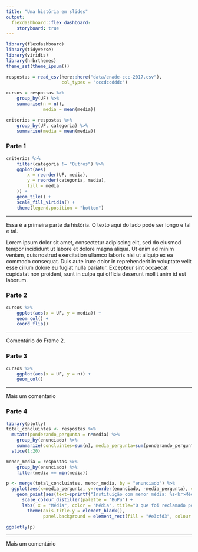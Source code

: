 ```yaml
---
title: "Uma história em slides"
output: 
  flexdashboard::flex_dashboard:
    storyboard: true
---
```


```r
library(flexdashboard)
library(tidyverse)
library(viridis)
library(hrbrthemes)
theme_set(theme_ipsum())

respostas = read_csv(here::here("data/enade-ccc-2017.csv"),
                     col_types = "cccdccdddc")

cursos = respostas %>% 
    group_by(UF) %>% 
    summarise(n = n(), 
              media = mean(media))

criterios = respostas %>% 
    group_by(UF, categoria) %>% 
    summarise(media = mean(media))

```


### Parte 1

```r
criterios %>%
    filter(categoria != "Outros") %>%
    ggplot(aes(
        x = reorder(UF, media),
        y = reorder(categoria, media),
        fill = media
    )) +
    geom_tile() + 
    scale_fill_viridis() + 
    theme(legend.position = "bottom")
```

***

Essa é a primeira parte da história. O texto aqui do lado pode ser longo e tal e tal. 

Lorem ipsum dolor sit amet, consectetur adipiscing elit, sed do eiusmod tempor incididunt ut labore et dolore magna aliqua. Ut enim ad minim veniam, quis nostrud exercitation ullamco laboris nisi ut aliquip ex ea commodo consequat. Duis aute irure dolor in reprehenderit in voluptate velit esse cillum dolore eu fugiat nulla pariatur. Excepteur sint occaecat cupidatat non proident, sunt in culpa qui officia deserunt mollit anim id est laborum.

### Parte 2

```r
cursos %>% 
    ggplot(aes(x = UF, y = media)) + 
    geom_col() + 
    coord_flip()
```

*** 

Comentário do Frame 2.


### Parte 3

```r
cursos %>% 
    ggplot(aes(x = UF, y = n)) + 
    geom_col()
```

*** 

Mais um comentário

### Parte 4

```r
library(plotly)
total_concluintes <- respostas %>% 
  mutate(ponderando_pergunta = n*media) %>%
    group_by(enunciado) %>%
    summarize(concluintes=sum(n), media_pergunta=sum(ponderando_pergunta)/concluintes) %>%
  slice(1:20)

menor_media = respostas %>% 
    group_by(enunciado) %>%
    filter(media == min(media)) 

p <- merge(total_concluintes, menor_media, by = "enunciado") %>%
  ggplot(aes(x=media_pergunta, y=reorder(enunciado, -media_pergunta), color = media_pergunta)) +
    geom_point(aes(text=sprintf("Instituição com menor média: %s<br>Média: %.3f", IES, media)), size=5) +
      scale_colour_distiller(palette = "BuPu") + 
      labs( x = "Média", color = "Média", title="O que foi reclamado por mais estudantes?") + 
        theme(axis.title.y = element_blank(), 
              panel.background = element_rect(fill = "#e3cfd3", colour = "darkblue")) 

ggplotly(p) 
```

*** 

Mais um comentário
